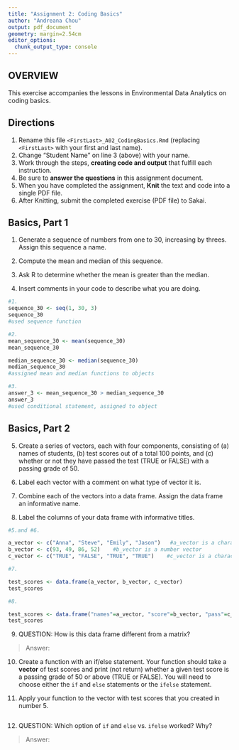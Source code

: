 ```yaml
---
title: "Assignment 2: Coding Basics"
author: "Andreana Chou"
output: pdf_document
geometry: margin=2.54cm
editor_options: 
  chunk_output_type: console
---
```


## OVERVIEW

This exercise accompanies the lessons in Environmental Data Analytics on coding basics.

## Directions

1.  Rename this file `<FirstLast>_A02_CodingBasics.Rmd` (replacing `<FirstLast>` with your first and last name).
2.  Change "Student Name" on line 3 (above) with your name.
3.  Work through the steps, **creating code and output** that fulfill each instruction.
4.  Be sure to **answer the questions** in this assignment document.
5.  When you have completed the assignment, **Knit** the text and code into a single PDF file.
6.  After Knitting, submit the completed exercise (PDF file) to Sakai.

## Basics, Part 1

1.  Generate a sequence of numbers from one to 30, increasing by threes. Assign this sequence a name.

2.  Compute the mean and median of this sequence.

3.  Ask R to determine whether the mean is greater than the median.

4.  Insert comments in your code to describe what you are doing.

```r
#1. 
sequence_30 <- seq(1, 30, 3)   
sequence_30
#used sequence function

#2. 
mean_sequence_30 <- mean(sequence_30)    
mean_sequence_30

median_sequence_30 <- median(sequence_30)
median_sequence_30
#assigned mean and median functions to objects

#3. 
answer_3 <- mean_sequence_30 > median_sequence_30    
answer_3
#used conditional statement, assigned to object 
```

## Basics, Part 2

5.  Create a series of vectors, each with four components, consisting of (a) names of students, (b) test scores out of a total 100 points, and (c) whether or not they have passed the test (TRUE or FALSE) with a passing grade of 50.

6.  Label each vector with a comment on what type of vector it is.

7.  Combine each of the vectors into a data frame. Assign the data frame an informative name.

8.  Label the columns of your data frame with informative titles.

```r
#5.and #6. 

a_vector <- c("Anna", "Steve", "Emily", "Jason")   #a_vector is a character vector
b_vector <- c(93, 49, 86, 52)    #b_vector is a number vector
c_vector <- c("TRUE", "FALSE", "TRUE", "TRUE")    #c_vector is a character vector

#7.

test_scores <- data.frame(a_vector, b_vector, c_vector)
test_scores

#8.

test_scores <- data.frame("names"=a_vector, "score"=b_vector, "pass"=c_vector)
test_scores

```

9.  QUESTION: How is this data frame different from a matrix?

> Answer:

10. Create a function with an if/else statement. Your function should take a **vector** of test scores and print (not return) whether a given test score is a passing grade of 50 or above (TRUE or FALSE). You will need to choose either the `if` and `else` statements or the `ifelse` statement. 

11. Apply your function to the vector with test scores that you created in number 5.

```r

```

12. QUESTION: Which option of `if` and `else` vs. `ifelse` worked? Why?

> Answer:
